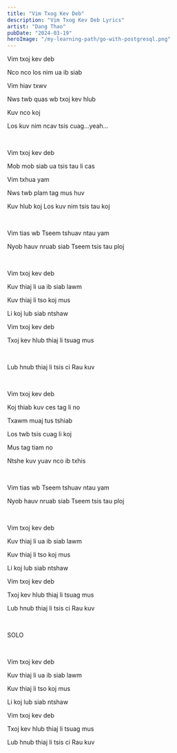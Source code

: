 ```yaml
---
title: "Vim Txog Kev Deb"
description: "Vim Txog Kev Deb Lyrics"
artist: "Dang Thao"
pubDate: "2024-03-19"
heroImage: "/my-learning-path/go-with-postgresql.png"
---
```


Vim txoj kev deb

Nco nco los nim ua ib siab

Vim hiav txwv

Nws twb quas wb txoj kev hlub

Kuv nco koj

Los kuv nim ncav tsis cuag...yeah...

<br />

Vim txoj kev deb

Mob mob siab ua tsis tau li cas

Vim txhua yam

Nws twb plam tag mus huv

Kuv hlub koj Los kuv nim tsis tau koj

<br />

Vim tias wb Tseem tshuav ntau yam

Nyob hauv nruab siab Tseem tsis tau ploj

<br />

Vim txoj kev deb

Kuv thiaj li ua ib siab lawm

Kuv thiaj li tso koj mus

Li koj lub siab ntshaw

Vim txoj kev deb

Txoj kev hlub thiaj li tsuag mus

<br />

Lub hnub thiaj li tsis ci Rau kuv

<br />

Vim txoj kev deb

Koj thiab kuv ces tag li no

Txawm muaj tus tshiab

Los twb tsis cuag li koj

Mus tag tiam no

Ntshe kuv yuav nco ib txhis

<br />

Vim tias wb Tseem tshuav ntau yam

Nyob hauv nruab siab Tseem tsis tau ploj

<br />

Vim txoj kev deb

Kuv thiaj li ua ib siab lawm

Kuv thiaj li tso koj mus

Li koj lub siab ntshaw

Vim txoj kev deb

Txoj kev hlub thiaj li tsuag mus

Lub hnub thiaj li tsis ci Rau kuv

<br />

SOLO

<br />

Vim txoj kev deb

Kuv thiaj li ua ib siab lawm

Kuv thiaj li tso koj mus

Li koj lub siab ntshaw

Vim txoj kev deb

Txoj kev hlub thiaj li tsuag mus

Lub hnub thiaj li tsis ci Rau kuv
